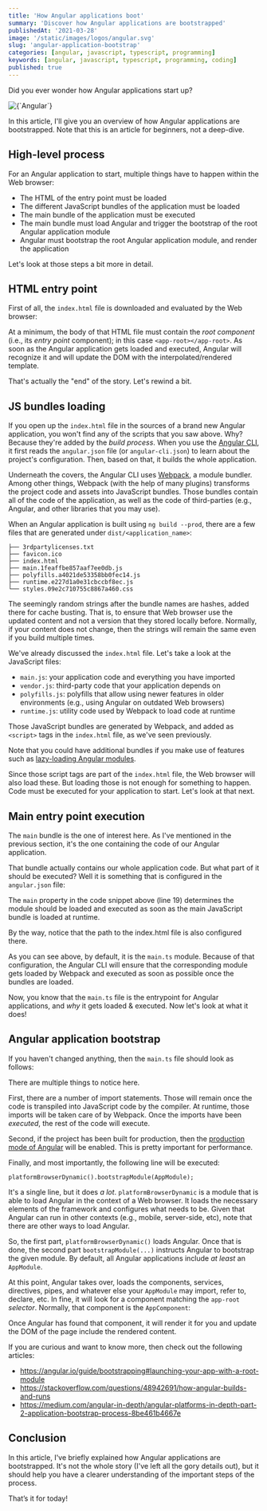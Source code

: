```yaml
---
title: 'How Angular applications boot'
summary: 'Discover how Angular applications are bootstrapped'
publishedAt: '2021-03-28'
image: '/static/images/logos/angular.svg'
slug: 'angular-application-bootstrap'
categories: [angular, javascript, typescript, programming]
keywords: [angular, javascript, typescript, programming, coding]
published: true
---
```


Did you ever wonder how Angular applications start up?

<BlogPostCenteredContent>
  <Image
    alt={`Angular`}
    src={`/static/images/logos/angular.svg`}
    width={400}
    height={400}
    priority
  />
</BlogPostCenteredContent>

In this article, I'll give you an overview of how Angular applications are bootstrapped. Note that this is an article for beginners, not a deep-dive.

## High-level process

For an Angular application to start, multiple things have to happen within the Web browser:

- The HTML of the entry point must be loaded
- The different JavaScript bundles of the application must be loaded
- The main bundle of the application must be executed
- The main bundle must load Angular and trigger the bootstrap of the root Angular application module
- Angular must bootstrap the root Angular application module, and render the application

Let's look at those steps a bit more in detail.

## HTML entry point

First of all, the `index.html` file is downloaded and evaluated by the Web browser:

<Gist gistLink="dsebastien/860fbeb464d6d78f185df8ddda535338" />

At a minimum, the body of that HTML file must contain the _root component_ (i.e., its _entry point_ component); in this case `<app-root></app-root>`. As soon as the Angular application gets loaded and executed, Angular will recognize it and will update the DOM with the interpolated/rendered template.

That's actually the "end" of the story. Let's rewind a bit.

## JS bundles loading

If you open up the `index.html` file in the sources of a brand new Angular application, you won't find any of the scripts that you saw above. Why? Because they're added by the _build process_. When you use the [Angular CLI](https://cli.angular.io), it first reads the `angular.json` file (or `angular-cli.json`) to learn about the project's configuration. Then, based on that, it builds the whole application.

Underneath the covers, the Angular CLI uses [Webpack](https://webpack.js.org), a module bundler. Among other things, Webpack (with the help of many plugins) transforms the project code and assets into JavaScript bundles. Those bundles contain all of the code of the application, as well as the code of third-parties (e.g., Angular, and other libraries that you may use).

When an Angular application is built using `ng build --prod`, there are a few files that are generated under `dist/<application_name>`:

```
├── 3rdpartylicenses.txt
├── favicon.ico
├── index.html
├── main.1feaffbe857aaf7ee0db.js
├── polyfills.a4021de53358bb0fec14.js
├── runtime.e227d1a0e31cbccbf8ec.js
└── styles.09e2c710755c8867a460.css
```

<BlogPostTip>
  The seemingly random strings after the bundle names are hashes, added there
  for cache busting. That is, to ensure that Web browser use the updated content
  and not a version that they stored locally before. Normally, if your content
  does not change, then the strings will remain the same even if you build
  multiple times.
</BlogPostTip>

We've already discussed the `index.html` file. Let's take a look at the JavaScript files:

- `main.js`: your application code and everything you have imported
- `vendor.js`: third-party code that your application depends on
- `polyfills.js`: polyfills that allow using newer features in older environments (e.g., using Angular on outdated Web browsers)
- `runtime.js`: utility code used by Webpack to load code at runtime

Those JavaScript bundles are generated by Webpack, and added as `<script>` tags in the `index.html` file, as we've seen previously.

Note that you could have additional bundles if you make use of features such as [lazy-loading Angular modules](https://angular.io/guide/lazy-loading-ngmodules).

Since those script tags are part of the `index.html` file, the Web browser will also load these. But loading those is not enough for something to happen. Code must be executed for your application to start. Let's look at that next.

## Main entry point execution

The `main` bundle is the one of interest here. As I've mentioned in the previous section, it's the one containing the code of our Angular application.

That bundle actually contains our whole application code. But what part of it should be executed? Well it is something that is configured in the `angular.json` file:

<Gist gistLink="dsebastien/c0d0b9e5bde8c436162206d5f94a0b9b" />

The `main` property in the code snippet above (line 19) determines the module should be loaded and executed as soon as the main JavaScript bundle is loaded at runtime.

<BlogPostTip>
  By the way, notice that the path to the index.html file is also configured
  there.
</BlogPostTip>

As you can see above, by default, it is the `main.ts` module. Because of that configuration, the Angular CLI will ensure that the corresponding module gets loaded by Webpack and executed as soon as possible once the bundles are loaded.

Now, you know that the `main.ts` file is the entrypoint for Angular applications, and _why_ it gets loaded & executed. Now let's look at what it does!

## Angular application bootstrap

If you haven't changed anything, then the `main.ts` file should look as follows:

<Gist gistLink="dsebastien/521f7a468bcb05662d1bac86886eb149" />

There are multiple things to notice here.

First, there are a number of import statements. Those will remain once the code is transpiled into JavaScript code by the compiler. At runtime, those imports will be taken care of by Webpack. Once the imports have been _executed_, the rest of the code will execute.

Second, if the project has been built for production, then the [production mode of Angular](https://angular.io/api/core/enableProdMode) will be enabled. This is pretty important for performance.

Finally, and most importantly, the following line will be executed:

```
platformBrowserDynamic().bootstrapModule(AppModule);
```

It's a single line, but it does _a lot_. `platformBrowserDynamic` is a module that is able to load Angular in the context of a Web browser. It loads the necessary elements of the framework and configures what needs to be. Given that Angular can run in other contexts (e.g., mobile, server-side, etc), note that there are other ways to load Angular.

So, the first part, `platformBrowserDynamic()` loads Angular. Once that is done, the second part `bootstrapModule(...)` instructs Angular to bootstrap the given module. By default, all Angular applications include _at least_ an `AppModule`.

At this point, Angular takes over, loads the components, services, directives, pipes, and whatever else your `AppModule` may import, refer to, declare, etc. In fine, it will look for a component matching the `app-root` _selector_. Normally, that component is the `AppComponent`:

<Gist gistLink="dsebastien/91eceb327732bbd42a54f3cbf5a73b30" />

Once Angular has found that component, it will render it for you and update the DOM of the page include the rendered content.

If you are curious and want to know more, then check out the following articles:

- https://angular.io/guide/bootstrapping#launching-your-app-with-a-root-module
- https://stackoverflow.com/questions/48942691/how-angular-builds-and-runs
- https://medium.com/angular-in-depth/angular-platforms-in-depth-part-2-application-bootstrap-process-8be461b4667e

## Conclusion

In this article, I've briefly explained how Angular applications are bootstrapped. It's not the whole story (I've left all the gory details out), but it should help you have a clearer understanding of the important steps of the process.

That’s it for today!

<BlogPostSignature />
